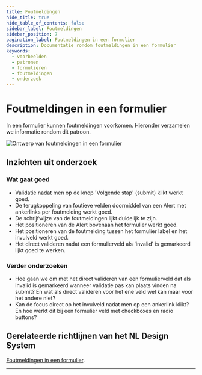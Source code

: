 ```yaml
---
title: Foutmeldingen
hide_title: true
hide_table_of_contents: false
sidebar_label: Foutmeldingen
sidebar_position: 7
pagination_label: Foutmeldingen in een formulier
description: Documentatie rondom foutmeldingen in een formulier
keywords:
  - voorbeelden
  - patronen
  - formulieren
  - foutmeldingen
  - onderzoek
---
```



# Foutmeldingen in een formulier

In een formulier kunnen foutmeldingen voorkomen. Hieronder verzamelen we informatie rondom dit patroon.

![Ontwerp van foutmeldingen in een formulier](https://raw.githubusercontent.com/nl-design-system/documentatie/assets/voorbeeld_formulier_foutmeldingen.png)

## Inzichten uit onderzoek

### Wat gaat goed

- Validatie nadat men op de knop 'Volgende stap' (submit) klikt werkt goed.
- De terugkoppeling van foutieve velden doormiddel van een Alert met ankerlinks per foutmelding werkt goed.
- De schrijfwijze van de foutmeldingen lijkt duidelijk te zijn.
- Het positioneren van de Alert bovenaan het formulier werkt goed.
- Het positioneren van de foutmelding tussen het formulier label en het invulveld werkt goed.
- Het direct valideren nadat een formulierveld als 'invalid' is gemarkeerd lijkt goed te werken.

### Verder onderzoeken

- Hoe gaan we om met het direct valideren van een formulierveld dat als invalid is gemarkeerd wanneer validatie pas kan plaats vinden na submit? En wat als direct valideren voor het ene veld wel kan maar voor het andere niet?
- Kan de focus direct op het invulveld nadat men op een ankerlink klikt? En hoe werkt dit bij een formulier veld met checkboxes en radio buttons?

<VideoPlayer videoId="K7IWqxEITzw" />

## Gerelateerde richtlijnen van het NL Design System

[Foutmeldingen in een formulier](/richtlijnen/formulieren/foutmeldingen).

<ResearchInfo />

---

<PatternFooterInfo />
